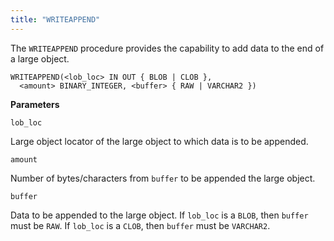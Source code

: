 ```yaml
---
title: "WRITEAPPEND"
---
```


The `WRITEAPPEND` procedure provides the capability to add data to the end of a large object.

```text
WRITEAPPEND(<lob_loc> IN OUT { BLOB | CLOB },
  <amount> BINARY_INTEGER, <buffer> { RAW | VARCHAR2 })
```

**Parameters**

`lob_loc`

 Large object locator of the large object to which data is to be appended.

`amount`

 Number of bytes/characters from `buffer` to be appended the large object.

`buffer`

 Data to be appended to the large object. If `lob_loc` is a `BLOB`, then `buffer` must be `RAW`. If `lob_loc` is a `CLOB`, then `buffer` must be `VARCHAR2`.
